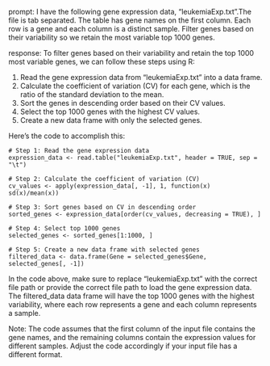prompt:
I have the following gene expression data, "leukemiaExp.txt".The file is tab separated. The table has gene names on the first column. Each row is a gene and each column is a distinct sample.  Filter genes based on their variability so we retain the most variable top 1000 genes. 

response:
To filter genes based on their variability and retain the top 1000 most variable genes, we can follow these steps using R:

1. Read the gene expression data from "leukemiaExp.txt" into a data frame.
2. Calculate the coefficient of variation (CV) for each gene, which is the ratio of the standard deviation to the mean.
3. Sort the genes in descending order based on their CV values.
4. Select the top 1000 genes with the highest CV values.
5. Create a new data frame with only the selected genes.

Here's the code to accomplish this:

```
# Step 1: Read the gene expression data
expression_data <- read.table("leukemiaExp.txt", header = TRUE, sep = "\t")

# Step 2: Calculate the coefficient of variation (CV)
cv_values <- apply(expression_data[, -1], 1, function(x) sd(x)/mean(x))

# Step 3: Sort genes based on CV in descending order
sorted_genes <- expression_data[order(cv_values, decreasing = TRUE), ]

# Step 4: Select top 1000 genes
selected_genes <- sorted_genes[1:1000, ]

# Step 5: Create a new data frame with selected genes
filtered_data <- data.frame(Gene = selected_genes$Gene, selected_genes[, -1])
```

In the code above, make sure to replace "leukemiaExp.txt" with the correct file path or provide the correct file path to load the gene expression data. The filtered_data data frame will have the top 1000 genes with the highest variability, where each row represents a gene and each column represents a sample.

Note: The code assumes that the first column of the input file contains the gene names, and the remaining columns contain the expression values for different samples. Adjust the code accordingly if your input file has a different format.

